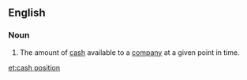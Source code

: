 ==English==

===Noun===
{{en-noun|head=[[cash]] [[position]]}}

# {{context|business|finance}} The amount of [[cash]] available to a [[company]] at a given point in time.

[[et:cash position]]